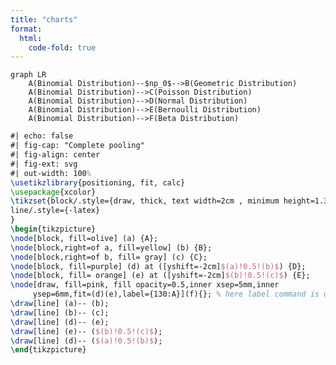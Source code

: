 ```yaml
---
title: "charts"
format:
  html:
    code-fold: true
---
```


```mermaid
graph LR
    A(Binomial Distribution)--$np_0$-->B(Geometric Distribution)
    A(Binomial Distribution)-->C(Poisson Distribution)
    A(Binomial Distribution)-->D(Normal Distribution)
    A(Binomial Distribution)-->E(Bernoulli Distribution)
    A(Binomial Distribution)-->F(Beta Distribution)
```


```tikz
#| echo: false
#| fig-cap: "Complete pooling"
#| fig-align: center
#| fig-ext: svg
#| out-width: 100%
\usetikzlibrary{positioning, fit, calc}   
\usepackage{xcolor}
\tikzset{block/.style={draw, thick, text width=2cm , minimum height=1.3cm, align=center},   
line/.style={-latex} 
}
\begin{tikzpicture}  
\node[block, fill=olive] (a) {A};  
\node[block,right=of a, fill=yellow] (b) {B};   
\node[block,right=of b, fill= gray] (c) {C};  
\node[block, fill=purple] (d) at ([yshift=-2cm]$(a)!0.5!(b)$) {D};  
\node[block, fill= orange] (e) at ([yshift=-2cm]$(b)!0.5!(c)$) {E};  
\node[draw, fill=pink, fill opacity=0.5,inner xsep=5mm,inner  
     ysep=6mm,fit=(d)(e),label={130:A}](f){}; % here label command is used to label the block, which covers block D and E.  
\draw[line] (a)-- (b);  
\draw[line] (b)-- (c);  
\draw[line] (d)-- (e);  
\draw[line] (e)-- ($(b)!0.5!(c)$);  
\draw[line] (d)-- ($(a)!0.5!(b)$);  
\end{tikzpicture}  
```